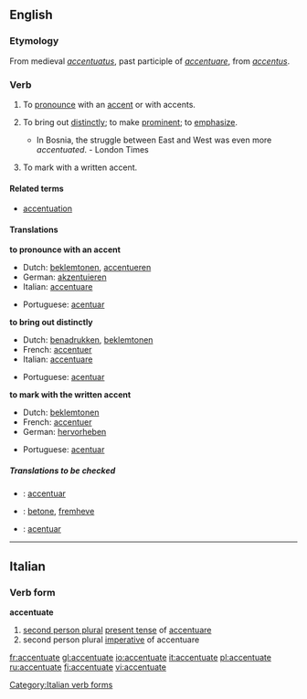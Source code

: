 ==English==

===Etymology===
From medieval {{L.}} ''[[accentuatus]]'', past participle of ''[[accentuare]]'', from ''[[accentus]]''.

===Verb===
{{en-verb|accentuat|ing}}

# {{transitive}} To [[pronounce]] with an [[accent]] or with accents.
# {{transitive}} To bring out [[distinctly]]; to make [[prominent]]; to [[emphasize]].
#* In Bosnia, the struggle between East and West was even more ''accentuated''. - London Times
# {{transitive}} To mark with a written accent.

====Related terms====
* [[accentuation]]

====Translations====
'''to pronounce with an accent'''
{{top}}
*Dutch: [[beklemtonen]], [[accentueren]]
*German: [[akzentuieren]]
*Italian: [[accentuare]]
{{mid}}
*Portuguese: [[acentuar]]
{{bottom}}

'''to bring out distinctly'''
{{top}}
*Dutch: [[benadrukken]], [[beklemtonen]]
*French: [[accentuer]]
*Italian: [[accentuare]]
{{mid}}
*Portuguese: [[acentuar]]
{{bottom}}

'''to mark with the written accent'''
{{top}}
*Dutch: [[beklemtonen]]
*French: [[accentuer]]
*German: [[hervorheben]]
{{mid}}
*Portuguese: [[acentuar]]
{{bottom}}

=====Translations to be checked=====
{{checktrans}}
*{{ttbc|Interlingua}}: [[accentuar]]
*{{ttbc|Norwegian}}: [[betone]], [[fremheve]]
*{{ttbc|Spanish}}: [[acentuar]]

----

==Italian==

===Verb form===
'''accentuate'''

# [[second person plural]] [[present tense]] of [[accentuare]]
# second person plural [[imperative]] of accentuare

[[Category:Italian verb forms]]

[[fr:accentuate]]
[[gl:accentuate]]
[[io:accentuate]]
[[it:accentuate]]
[[pl:accentuate]]
[[ru:accentuate]]
[[fi:accentuate]]
[[vi:accentuate]]
